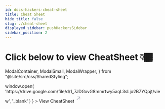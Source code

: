 ```yaml
---
id: docs-hackers-cheat-sheet
title: Cheat Sheet
hide_title: false
slug: ./cheat-sheet
displayed_sidebar: pushHackersSidebar
sidebar_position: 2
---
```


# Click below to view CheatSheet 👇🏾

  ModalContainer,
  ModalSmall,
  ModalWrapper,
} from "@site/src/css/SharedStyling";

<ModalContainer >
<ModalSmall 
  onClick={() =>
    window.open(
      'https://drive.google.com/file/d/1_7JDGxvG8mmrtwy5aqL3sLjo2B7YQpjt/view',
      '_blank'
    )
  }
>
  <ModalWrapper>
    <span>
      View CheatSheet
      <svg
        width="20"
        height="28"
        viewBox="0 0 29 28"
        fill="none"
        xmlns="http://www.w3.org/2000/svg"
      >
        <path
          d="m7.501 21.001 14-14M10.125 7.001H21.5v11.375"
          stroke="#A0A3B1"
          stroke-width="2"
          stroke-linecap="round"
          stroke-linejoin="round"
        ></path>
      </svg>
    </span>
  </ModalWrapper>
</ModalSmall>

</ModalContainer>
